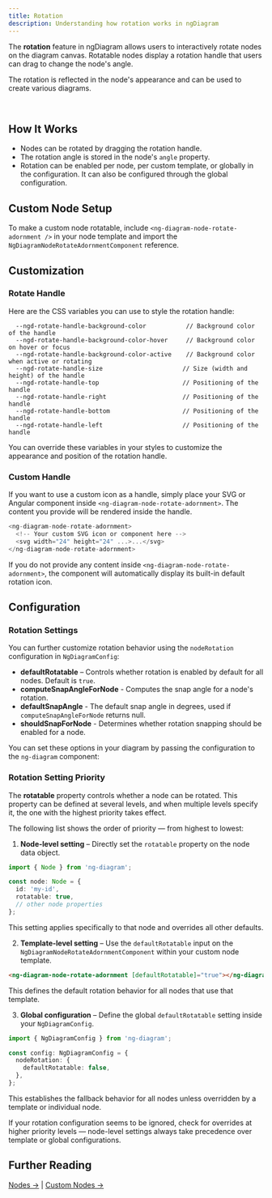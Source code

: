 ```yaml
---
title: Rotation
description: Understanding how rotation works in ngDiagram
---
```



The **rotation** feature in ngDiagram allows users to interactively rotate nodes on the diagram canvas.
Rotatable nodes display a rotation handle that users can drag to change the node's angle.

The rotation is reflected in the node's appearance and can be used to create various diagrams.

<br />

<Configuration />

## How It Works

- Nodes can be rotated by dragging the rotation handle.
- The rotation angle is stored in the node's `angle` property.
- Rotation can be enabled per node, per custom template, or globally in the configuration. It can also be configured through the global configuration.

## Custom Node Setup

To make a custom node rotatable, include `<ng-diagram-node-rotate-adornment />` in your node template and import the `NgDiagramNodeRotateAdornmentComponent` reference.

<CodeSnippet relativePath="nodes/rotation/node/node.component.ts" />

## Customization

### Rotate Handle

Here are the CSS variables you can use to style the rotation handle:

```
  --ngd-rotate-handle-background-color           // Background color of the handle
  --ngd-rotate-handle-background-color-hover     // Background color on hover or focus
  --ngd-rotate-handle-background-color-active    // Background color when active or rotating
  --ngd-rotate-handle-size                      // Size (width and height) of the handle
  --ngd-rotate-handle-top                       // Positioning of the handle
  --ngd-rotate-handle-right                     // Positioning of the handle
  --ngd-rotate-handle-bottom                    // Positioning of the handle
  --ngd-rotate-handle-left                      // Positioning of the handle
```

You can override these variables in your styles to customize the appearance and position of the rotation handle.

### Custom Handle

If you want to use a custom icon as a handle, simply place your SVG or Angular component inside `<ng-diagram-node-rotate-adornment>`.
The content you provide will be rendered inside the handle.

```typescript
<ng-diagram-node-rotate-adornment>
  <!-- Your custom SVG icon or component here -->
  <svg width="24" height="24" ...>...</svg>
</ng-diagram-node-rotate-adornment>
```

If you do not provide any content inside `<ng-diagram-node-rotate-adornment>`, the component will automatically display its built-in default rotation icon.

## Configuration

### Rotation Settings

You can further customize rotation behavior using the `nodeRotation` configuration in `NgDiagramConfig`:

- **defaultRotatable** – Controls whether rotation is enabled by default for all nodes. Default is `true`.
- **computeSnapAngleForNode** - Computes the snap angle for a node's rotation.
- **defaultSnapAngle** - The default snap angle in degrees, used if `computeSnapAngleForNode` returns null.
- **shouldSnapForNode** - Determines whether rotation snapping should be enabled for a node.

You can set these options in your diagram by passing the configuration to the `ng-diagram` component:

<CodeSnippet relativePath="nodes/rotation/diagram.component.ts" sectionId="config" />

### Rotation Setting Priority

The **rotatable** property controls whether a node can be rotated.
This property can be defined at several levels, and when multiple levels specify it, the one with the highest priority takes effect.

The following list shows the order of priority — from highest to lowest:

1. **Node-level setting** – Directly set the `rotatable` property on the node data object.

```typescript
import { Node } from 'ng-diagram';

const node: Node = {
  id: 'my-id',
  rotatable: true,
  // other node properties
};
```

This setting applies specifically to that node and overrides all other defaults.

2. **Template-level setting** – Use the `defaultRotatable` input on the `NgDiagramNodeRotateAdornmentComponent` within your custom node template.

```html
<ng-diagram-node-rotate-adornment [defaultRotatable]="true"></ng-diagram-node-rotate-adornment>
```

This defines the default rotation behavior for all nodes that use that template.

3. **Global configuration** – Define the global `defaultRotatable` setting inside your `NgDiagramConfig`.

```typescript
import { NgDiagramConfig } from 'ng-diagram';

const config: NgDiagramConfig = {
  nodeRotation: {
    defaultRotatable: false,
  },
};
```

This establishes the fallback behavior for all nodes unless overridden by a template or individual node.

<Aside type="tip">
  If your rotation configuration seems to be ignored, check for overrides at higher priority levels — node-level
  settings always take precedence over template or global configurations.
</Aside>

## Further Reading

[Nodes →](/docs/guides/nodes/nodes) | [Custom Nodes →](/docs/guides/nodes/custom-nodes)
